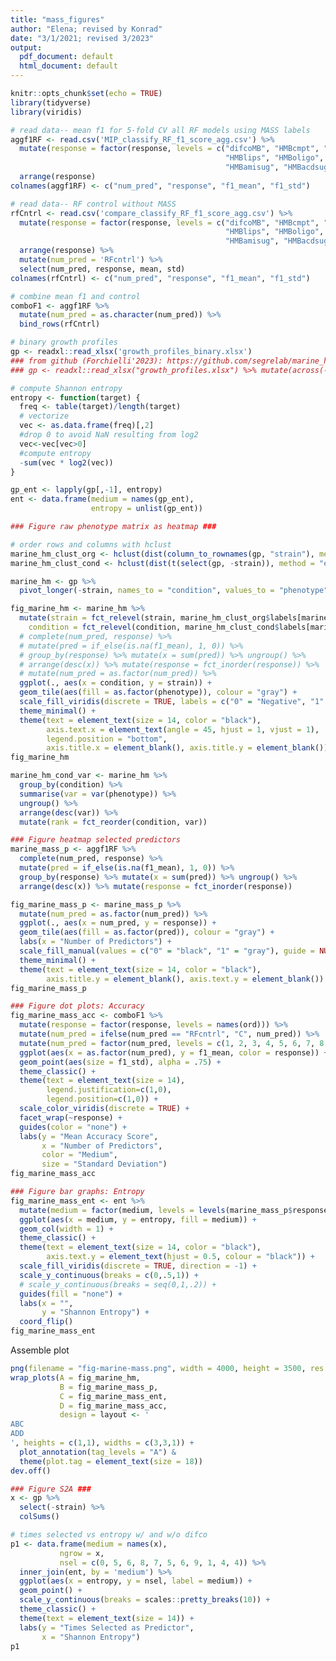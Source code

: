 ```yaml
---
title: "mass_figures"
author: "Elena; revised by Konrad"
date: "3/1/2021; revised 3/2023"
output:
  pdf_document: default
  html_document: default
---
```


```r
knitr::opts_chunk$set(echo = TRUE)
library(tidyverse)
library(viridis)
```

```r
# read data-- mean f1 for 5-fold CV all RF models using MASS labels
aggf1RF <- read.csv('MIP_classify_RF_f1_score_agg.csv') %>%
  mutate(response = factor(response, levels = c("difcoMB", "HMBcmpt", "HMBpep", "HMBaa", 
                                                "HMBlips", "HMBoligo", "HMBorg", "HMBntrl", 
                                                "HMBamisug", "HMBacdsug", "HMB--"))) %>%
  arrange(response)
colnames(aggf1RF) <- c("num_pred", "response", "f1_mean", "f1_std")

# read data-- RF control without MASS
rfCntrl <- read.csv('compare_classify_RF_f1_score_agg.csv') %>%
  mutate(response = factor(response, levels = c("difcoMB", "HMBcmpt", "HMBpep", "HMBaa", 
                                                "HMBlips", "HMBoligo", "HMBorg", "HMBntrl", 
                                                "HMBamisug", "HMBacdsug", "HMB--"))) %>%
  arrange(response) %>%
  mutate(num_pred = 'RFcntrl') %>%
  select(num_pred, response, mean, std)
colnames(rfCntrl) <- c("num_pred", "response", "f1_mean", "f1_std")

# combine mean f1 and control
comboF1 <- aggf1RF %>%
  mutate(num_pred = as.character(num_pred)) %>%
  bind_rows(rfCntrl)

# binary growth profiles
gp <- readxl::read_xlsx('growth_profiles_binary.xlsx')
### from github (Forchielli'2023): https://github.com/segrelab/marine_heterotrophs/blob/main/data/growth_profiles.xlsx
### gp <- readxl::read_xlsx("growth_profiles.xlsx") %>% mutate(across(-strain, ~if_else(.x>0, 1, 0)))
```

```r
# compute Shannon entropy
entropy <- function(target) {
  freq <- table(target)/length(target)
  # vectorize
  vec <- as.data.frame(freq)[,2]
  #drop 0 to avoid NaN resulting from log2
  vec<-vec[vec>0]
  #compute entropy
  -sum(vec * log2(vec))
}

gp_ent <- lapply(gp[,-1], entropy) 
ent <- data.frame(medium = names(gp_ent),
                  entropy = unlist(gp_ent))
```

```r
### Figure raw phenotype matrix as heatmap ###

# order rows and columns with hclust
marine_hm_clust_org <- hclust(dist(column_to_rownames(gp, "strain"), method = "euclidian"), method = "complete")
marine_hm_clust_cond <- hclust(dist(t(select(gp, -strain)), method = "euclidian"), method = "complete")

marine_hm <- gp %>%
  pivot_longer(-strain, names_to = "condition", values_to = "phenotype")

fig_marine_hm <- marine_hm %>%
  mutate(strain = fct_relevel(strain, marine_hm_clust_org$labels[marine_hm_clust_org$order]),
    condition = fct_relevel(condition, marine_hm_clust_cond$labels[marine_hm_clust_cond$order])) %>%
  # complete(num_pred, response) %>%
  # mutate(pred = if_else(is.na(f1_mean), 1, 0)) %>%
  # group_by(response) %>% mutate(x = sum(pred)) %>% ungroup() %>%
  # arrange(desc(x)) %>% mutate(response = fct_inorder(response)) %>%
  # mutate(num_pred = as.factor(num_pred)) %>%
  ggplot(., aes(x = condition, y = strain)) +
  geom_tile(aes(fill = as.factor(phenotype)), colour = "gray") +
  scale_fill_viridis(discrete = TRUE, labels = c("0" = "Negative", "1" = "Positive"), name = "Growth") +
  theme_minimal() +
  theme(text = element_text(size = 14, color = "black"),
        axis.text.x = element_text(angle = 45, hjust = 1, vjust = 1),
        legend.position = "bottom",
        axis.title.x = element_blank(), axis.title.y = element_blank())
fig_marine_hm
```

```r
marine_hm_cond_var <- marine_hm %>%
  group_by(condition) %>%
  summarise(var = var(phenotype)) %>%
  ungroup() %>%
  arrange(desc(var)) %>%
  mutate(rank = fct_reorder(condition, var))
```


```r
### Figure heatmap selected predictors
marine_mass_p <- aggf1RF %>%
  complete(num_pred, response) %>%
  mutate(pred = if_else(is.na(f1_mean), 1, 0)) %>%
  group_by(response) %>% mutate(x = sum(pred)) %>% ungroup() %>%
  arrange(desc(x)) %>% mutate(response = fct_inorder(response))

fig_marine_mass_p <- marine_mass_p %>%
  mutate(num_pred = as.factor(num_pred)) %>%
  ggplot(., aes(x = num_pred, y = response)) +
  geom_tile(aes(fill = as.factor(pred)), colour = "gray") +
  labs(x = "Number of Predictors") +
  scale_fill_manual(values = c("0" = "black", "1" = "gray"), guide = NULL) +
  theme_minimal() +
  theme(text = element_text(size = 14, color = "black"),
        axis.title.y = element_blank(), axis.text.y = element_blank())
fig_marine_mass_p

### Figure dot plots: Accuracy
fig_marine_mass_acc <- comboF1 %>%
  mutate(response = factor(response, levels = names(ord))) %>%
  mutate(num_pred = ifelse(num_pred == "RFcntrl", "C", num_pred)) %>%
  mutate(num_pred = factor(num_pred, levels = c(1, 2, 3, 4, 5, 6, 7, 8, 9, 10, "C"))) %>%
  ggplot(aes(x = as.factor(num_pred), y = f1_mean, color = response)) +
  geom_point(aes(size = f1_std), alpha = .75) +
  theme_classic() +
  theme(text = element_text(size = 14),
        legend.justification=c(1,0), 
        legend.position=c(1,0)) +
  scale_color_viridis(discrete = TRUE) +
  facet_wrap(~response) +
  guides(color = "none") +
  labs(y = "Mean Accuracy Score",
       x = "Number of Predictors",
       color = "Medium",
       size = "Standard Deviation")
fig_marine_mass_acc

### Figure bar graphs: Entropy
fig_marine_mass_ent <- ent %>%
  mutate(medium = factor(medium, levels = levels(marine_mass_p$response))) %>%
  ggplot(aes(x = medium, y = entropy, fill = medium)) +
  geom_col(width = 1) +
  theme_classic() +
  theme(text = element_text(size = 14, color = "black"),
        axis.text.y = element_text(hjust = 0.5, colour = "black")) +
  scale_fill_viridis(discrete = TRUE, direction = -1) +
  scale_y_continuous(breaks = c(0,.5,1)) +
  # scale_y_continuous(breaks = seq(0,1,.2)) +
  guides(fill = "none") +
  labs(x = "",
       y = "Shannon Entropy") +
  coord_flip()
fig_marine_mass_ent
```

Assemble plot
```r
png(filename = "fig-marine-mass.png", width = 4000, height = 3500, res = 300)
wrap_plots(A = fig_marine_hm,
           B = fig_marine_mass_p,
           C = fig_marine_mass_ent, 
           D = fig_marine_mass_acc,
           design = layout <- '
ABC
ADD
', heights = c(1,1), widths = c(3,3,1)) +
  plot_annotation(tag_levels = "A") & 
  theme(plot.tag = element_text(size = 18))
dev.off()
```

```r
### Figure S2A ###
x <- gp %>%
  select(-strain) %>%
  colSums()

# times selected vs entropy w/ and w/o difco
p1 <- data.frame(medium = names(x), 
           ngrow = x,
           nsel = c(0, 5, 6, 8, 7, 5, 6, 9, 1, 4, 4)) %>%
  inner_join(ent, by = 'medium') %>%
  ggplot(aes(x = entropy, y = nsel, label = medium)) +
  geom_point() +
  scale_y_continuous(breaks = scales::pretty_breaks(10)) +
  theme_classic() +
  theme(text = element_text(size = 14)) +
  labs(y = "Times Selected as Predictor",
       x = "Shannon Entropy")
p1
```

